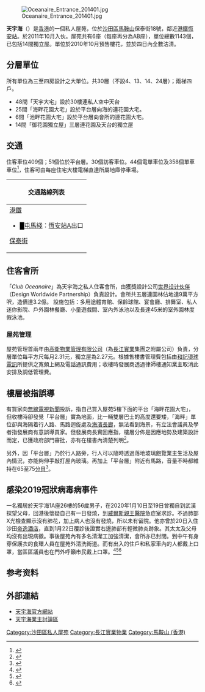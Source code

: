 {{Infobox_housinghk 
| name =  天宇海<br />Oceanaire
| logo= 
| photo = Oceanaire 2011.jpg
| phototitle = 天宇海
| address= {{HKG}}[[新界|新界]][[沙田區|沙田區]][[馬鞍山_(香港市鎮)|馬鞍山]]保泰街18號
| lot=
| developer= [[長江實業|長江實業]]
| use = [[住宅|住宅]]
| blocknumber = 6座（第一至七座，不設第四座）
| floor_area = 
| floornumber = 每座30層（不設4、13、14、24層）
| yearofcompletion = 2011年10月
| former = 
| facilities = [[住客會所|會所]]、[[停車場|停車場]]
| website = http://www.oceanaire.com.hk
}}
[[File:Oceanaire_Entrance_201401.jpg|thumb]]

'''天宇海'''（{{lang-en|'''Oceanaire'''}}）是[[香港|香港]]的一個私人屋苑，位於[[沙田區|沙田區]][[馬鞍山_(香港市鎮)|馬鞍山]]保泰街18號，鄰近[[港鐵|港鐵]][[恆安站|恆安站]]。於2011年10月入伙。屋苑共有6座（每座再分為AB座），單位總數1143個，已包括14間獨立屋。單位於2010年10月預售樓花，並於四日內全數沽清。

== 分層單位 ==
所有單位為三至四房設計之大單位。共30層（不設4、13、14、24層）；兩梯四戶。
* 48間「天宇大宅」設於30樓連私人空中天台
* 25間「海畔花園大宅」設於平台層向海的連花園大宅。
* 6間「池畔花園大宅」設於平台層向會所的連花園大宅。
* 14間「御花園獨立屋」三層連花園及天台的獨立屋
== 交通 ==
住客車位409個；51個位於平台層。30個訪客車位。44個電單車位及358個單車車位<ref>{{Cite web |url=http://app.midland.com.hk/residential_ebook/%A4%D1%A6t%AE%FC-oceanaire |title=天宇海Oceanaire - 網上樓書- 美聯物業Midland Realty |access-date=2011-08-22 |archive-date=2017-06-08 |archive-url=https://web.archive.org/web/20170608133044/http://app.midland.com.hk/residential_ebook/%A4%D1%A6t%AE%FC-oceanaire }}</ref>，住客可由每座住宅大樓電梯直達所屬地庫停車場。
{| class="mw-collapsible mw-collapsed wikitable" style="background:white; margin: 0 auto; width: auto;" 
! 交通路線列表
|-
|
;[[港鐵|港鐵]]
*<font color="{{屯馬綫色彩}}">█</font>[[屯馬綫|屯馬綫]]：[[恆安站|恆安站]]A出口 
;[[保泰街|保泰街]]
{{九龍新界巴士簡單列表|43X|81C|85K|85S|89C|281X|286M|289K}}
{{大嶼山巴士簡單列表|A41P}}
{{過海隧道巴士簡單列表|681P|682A|981P}}
{{新界專線小巴簡單列表|810}}
|}

== 住客會所 ==
「''Club Oceanaire''」為天宇海之私人住客會所，由獲獎設計公司[[世界设计伙伴|世界设计伙伴]]（Design Worldwide Partnership）負責設計。會所共五層連園林佔地達9萬平方呎，造價達3.2億。 設施包括：多用途體育館、保齡球館、宴會廳、排舞室、私人迷你影院、戶外園林餐廳、小童遊戲間、室內外泳池以及長達45米的室外園林度假泳池。

=== 屋苑管理 ===
屋苑管理首兩年由[[高衛物業管理有限公司|高衛物業管理有限公司]]（為[[長江實業|長江實業]]集團之附屬公司）負責，分層單位每平方尺每月2.31元，獨立屋為2.27元。根據售樓書管理費包括由[[和記環球電訊|和記環球電訊]]所提供之寬頻上網及電話通訊費用；收樓時發展商透過律師樓通知業主取消此安排及調低管理費。

== 樓層被指誤導 ==
有買家向[[無線電視新聞|無線電視新聞]]投訴，指自己買入屋苑5樓下面的平台「海畔花園大宅」，但收樓時卻發覺「平台層」實為地面，比一輛雙層巴士的高度還要矮，「海畔」單位卻與海隔着行人路、馬路迴旋處及[[馬鞍山海濱長廊|海濱長廊]]，無法看到海景，有立法會議員及學者指發展商有意誤導買家。但發展商長實回應指，樓層分佈是因應地勢及建築設計而定，已獲政府部門審批，亦有在樓書內清楚列明<ref>{{Cite web |url=http://news.sina.com.hk/news/2/1/1/2575496/1.html |title=平台大宅貼地面 天宇海被轟誤導 |access-date=2012-02-13 |archive-date=2012-02-14 |archive-url=https://web.archive.org/web/20120214063333/http://news.sina.com.hk/news/2/1/1/2575496/1.html |dead-url=yes }}</ref>。

另外，因「平台層」乃於行人路旁，行人可以隨時透過落地玻璃飽覽業主生活及屋內情況，亦能夠伸手敲打屋內玻璃。再加上「平台層」附近有馬路，音量不時都維持在65至75[[分貝|分貝]]<ref>{{Cite web |url=http://www.youtube.com/watch?v=EWEmBW7NqmA |title=長實新樓 - 天宇海: 平台層即是地下，五樓即是二樓，政府話 OK (2012-02-12) |access-date=2012-02-14 |archive-date=2016-10-18 |archive-url=https://web.archive.org/web/20161018143324/https://www.youtube.com/watch?v=EWEmBW7NqmA |dead-url=no }}</ref>。

== 感染2019冠狀病毒病事件==
一名獨居於天宇海1A座26樓的56歲男子，在2020年1月10日至19日曾獨自到武漢探望父母，回港後懷疑自己有一日發燒，到[[威爾斯親王醫院|威爾斯親王醫院]]急症室求診。不過肺部X光檢查顯示沒有肺花，加上病人也沒有發燒，所以未有留院。他亦曾於20日入住沙田[[帝逸酒店|帝逸酒店]]，直到1月22日覆診後證實右邊肺部有輕微肺炎跡象。其太太及父母均沒有出現病徵。事後屋苑內有多名清潔工加強清潔，會所亦已封閉。到中午有身穿保護衣的食環人員在屋苑外清洗街道。而有出入的住戶和私家車內的人都戴上口罩，當區區議員也在門外呼籲市民戴上口罩。<ref name="香港政府資訊中心 | Government Information Centre 2017">{{cite web | title=衞生防護中心調查第二宗輸入新型冠狀病毒感染高度懷疑個案 | website=香港政府資訊中心 | Government Information Centre | date=2017-09-21 | url=https://www.info.gov.hk/gia/general/202001/23/P2020012300029.htm | language=zh | access-date=2021-03-18 | archive-date=2020-01-26 | archive-url=https://web.archive.org/web/20200126181818/https://www.info.gov.hk/gia/general/202001/23/P2020012300029.htm | dead-url=no }}</ref><ref>{{cite news |title=第二宗懷疑個案患者居馬鞍山天宇海 屋苑加強清潔 |url=https://news.now.com/home/local/player?newsId=377809 |accessdate=2020-01-23 |publisher=Now新聞台 |date=2020-01-23 |archive-date=2020-01-25 |archive-url=https://web.archive.org/web/20200125100214/https://news.now.com/home/local/player%3FnewsId%3D377809 |dead-url=no }}</ref><ref>{{cite web | title=香港出现第二宗输入新型冠状病毒感染高度怀疑个案-新华网 | website=新华网_让新闻离你更近 | date=2020-01-23 | url=http://www.xinhuanet.com/politics/2020-01/23/c_1125496926.htm | language=zh | access-date=2021-03-18 | archive-date=2020-08-08 | archive-url=https://web.archive.org/web/20200808140600/http://www.xinhuanet.com/politics/2020-01/23/c_1125496926.htm | dead-url=no }}</ref>

==参考资料==
{{reflist}}

==外部連結==
* [http://www.oceanaire.com.hk 天宇海官方網站]{{Wayback|url=http://www.oceanaire.com.hk/ |date=20200926205308 }}
* [https://web.archive.org/web/20170305001241/http://www.hkoceanaire.com/  天宇海業主討論區]
{{長江集團}}

[[Category:沙田區私人屋苑|Category:沙田區私人屋苑]]
[[Category:長江實業物業|Category:長江實業物業]]
[[Category:馬鞍山_(香港)|Category:馬鞍山 (香港)]]